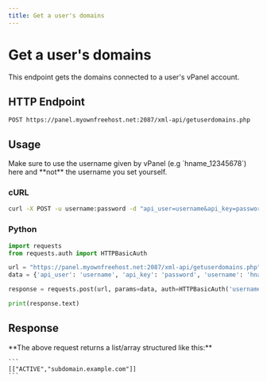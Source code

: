 ```yaml
---
title: Get a user's domains
---
```



# Get a user's domains
This endpoint gets the domains connected to a user's vPanel account.


## HTTP Endpoint

`POST https://panel.myownfreehost.net:2087/xml-api/getuserdomains.php`

## Usage
<Callout type="warning" emoji="⚠️">
    Make sure to use the username given by vPanel (e.g `hname_12345678`) here and **not** the username you set yourself.
</Callout>

### cURL
```bash
curl -X POST -u username:password -d "api_user=username&api_key=password&username=hname_12345678" "https://panel.myownfreehost.net:2087/xml-api/getuserdomains.php"
```


### Python
```python highlight=24-25,27
import requests
from requests.auth import HTTPBasicAuth

url = "https://panel.myownfreehost.net:2087/xml-api/getuserdomains.php"
data = {'api_user': 'username', 'api_key': 'password', 'username': 'hname_12345678'}

response = requests.post(url, params=data, auth=HTTPBasicAuth('username', 'password'))

print(response.text)
```


## Response

<Callout emoji="💡">
    **The above request returns a list/array structured like this:**

    ```
    [["ACTIVE","subdomain.example.com"]]
    ```
</Callout>
